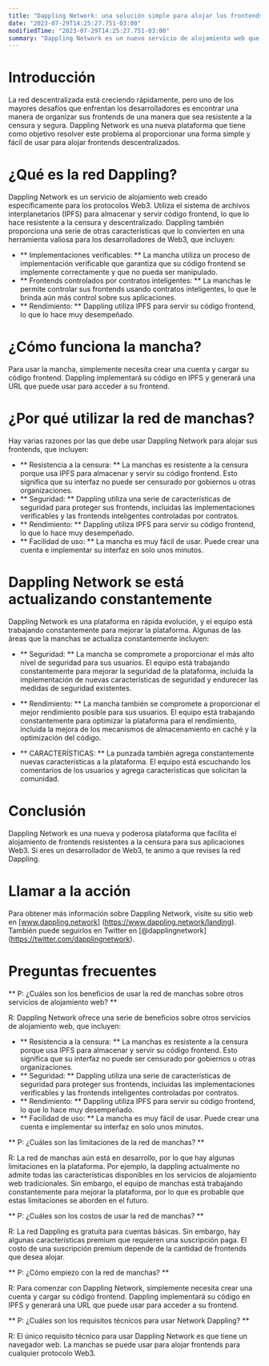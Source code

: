 ```yaml
---
title: "Dappling Network: una solución simple para alojar los frontends Web3 resistentes a la censura"
date: "2023-07-29T14:25:27.751-03:00"
modifiedTime: "2023-07-29T14:25:27.751-03:00"
summary: "Dappling Network es un nuevo servicio de alojamiento web que se crea específicamente para los protocolos Web3. Utiliza el sistema de archivos interplanetarios (IPFS) para almacenar y servir código frontend, lo que lo hace resistente a la censura y descentralizado. Dappling también proporciona una serie de otras características que lo convierten en una herramienta valiosa para los desarrolladores de Web3, incluidas las implementaciones verificables, las frontends y el rendimiento controladas por contratos inteligentes."
---
```


# Introducción

La red descentralizada está creciendo rápidamente, pero uno de los mayores desafíos que enfrentan los desarrolladores es encontrar una manera de organizar sus frontends de una manera que sea resistente a la censura y segura. Dappling Network es una nueva plataforma que tiene como objetivo resolver este problema al proporcionar una forma simple y fácil de usar para alojar frontends descentralizados.

# ¿Qué es la red Dappling?

Dappling Network es un servicio de alojamiento web creado específicamente para los protocolos Web3. Utiliza el sistema de archivos interplanetarios (IPFS) para almacenar y servir código frontend, lo que lo hace resistente a la censura y descentralizado. Dappling también proporciona una serie de otras características que lo convierten en una herramienta valiosa para los desarrolladores de Web3, que incluyen:

- ** Implementaciones verificables: ** La mancha utiliza un proceso de implementación verificable que garantiza que su código frontend se implemente correctamente y que no pueda ser manipulado.
- ** Frontends controlados por contratos inteligentes: ** La manchas le permite controlar sus frontends usando contratos inteligentes, lo que le brinda aún más control sobre sus aplicaciones.
- ** Rendimiento: ** Dappling utiliza IPFS para servir su código frontend, lo que lo hace muy desempeñado.

# ¿Cómo funciona la mancha?

Para usar la mancha, simplemente necesita crear una cuenta y cargar su código frontend. Dappling implementará su código en IPFS y generará una URL que puede usar para acceder a su frontend.

# ¿Por qué utilizar la red de manchas?

Hay varias razones por las que debe usar Dappling Network para alojar sus frontends, que incluyen:

- ** Resistencia a la censura: ** La manchas es resistente a la censura porque usa IPFS para almacenar y servir su código frontend. Esto significa que su interfaz no puede ser censurado por gobiernos u otras organizaciones.
- ** Seguridad: ** Dappling utiliza una serie de características de seguridad para proteger sus frontends, incluidas las implementaciones verificables y las frontends inteligentes controladas por contratos.
- ** Rendimiento: ** Dappling utiliza IPFS para servir su código frontend, lo que lo hace muy desempeñado.
- ** Facilidad de uso: ** La mancha es muy fácil de usar. Puede crear una cuenta e implementar su interfaz en solo unos minutos.

# Dappling Network se está actualizando constantemente

Dappling Network es una plataforma en rápida evolución, y el equipo está trabajando constantemente para mejorar la plataforma. Algunas de las áreas que la manchas se actualiza constantemente incluyen:

- ** Seguridad: ** La mancha se compromete a proporcionar el más alto nivel de seguridad para sus usuarios. El equipo está trabajando constantemente para mejorar la seguridad de la plataforma, incluida la implementación de nuevas características de seguridad y endurecer las medidas de seguridad existentes.

- ** Rendimiento: ** La mancha también se compromete a proporcionar el mejor rendimiento posible para sus usuarios. El equipo está trabajando constantemente para optimizar la plataforma para el rendimiento, incluida la mejora de los mecanismos de almacenamiento en caché y la optimización del código.

- ** CARACTERÍSTICAS: ** La punzada también agrega constantemente nuevas características a la plataforma. El equipo está escuchando los comentarios de los usuarios y agrega características que solicitan la comunidad.

# Conclusión

Dappling Network es una nueva y poderosa plataforma que facilita el alojamiento de frontends resistentes a la censura para sus aplicaciones Web3. Si eres un desarrollador de Web3, te animo a que revises la red Dappling.

# Llamar a la acción

Para obtener más información sobre Dappling Network, visite su sitio web en [www.dappling.network] (https://www.dappling.network/landing). También puede seguirlos en Twitter en [@dapplingnetwork] (https://twitter.com/dapplingnetwork).

# Preguntas frecuentes

** P: ¿Cuáles son los beneficios de usar la red de manchas sobre otros servicios de alojamiento web? **

R: Dappling Network ofrece una serie de beneficios sobre otros servicios de alojamiento web, que incluyen:

- ** Resistencia a la censura: ** La manchas es resistente a la censura porque usa IPFS para almacenar y servir su código frontend. Esto significa que su interfaz no puede ser censurado por gobiernos u otras organizaciones.
- ** Seguridad: ** Dappling utiliza una serie de características de seguridad para proteger sus frontends, incluidas las implementaciones verificables y las frontends inteligentes controladas por contratos.
- ** Rendimiento: ** Dappling utiliza IPFS para servir su código frontend, lo que lo hace muy desempeñado.
- ** Facilidad de uso: ** La mancha es muy fácil de usar. Puede crear una cuenta e implementar su interfaz en solo unos minutos.

** P: ¿Cuáles son las limitaciones de la red de manchas? **

R: La red de manchas aún está en desarrollo, por lo que hay algunas limitaciones en la plataforma. Por ejemplo, la dappling actualmente no admite todas las características disponibles en los servicios de alojamiento web tradicionales. Sin embargo, el equipo de manchas está trabajando constantemente para mejorar la plataforma, por lo que es probable que estas limitaciones se aborden en el futuro.

** P: ¿Cuáles son los costos de usar la red de manchas? **

R: La red Dappling es gratuita para cuentas básicas. Sin embargo, hay algunas características premium que requieren una suscripción paga. El costo de una suscripción premium depende de la cantidad de frontends que desea alojar.

** P: ¿Cómo empiezo con la red de manchas? **

R: Para comenzar con Dappling Network, simplemente necesita crear una cuenta y cargar su código frontend. Dappling implementará su código en IPFS y generará una URL que puede usar para acceder a su frontend.

** P: ¿Cuáles son los requisitos técnicos para usar Network Dappling? **

R: El único requisito técnico para usar Dappling Network es que tiene un navegador web. La manchas se puede usar para alojar frontends para cualquier protocolo Web3.